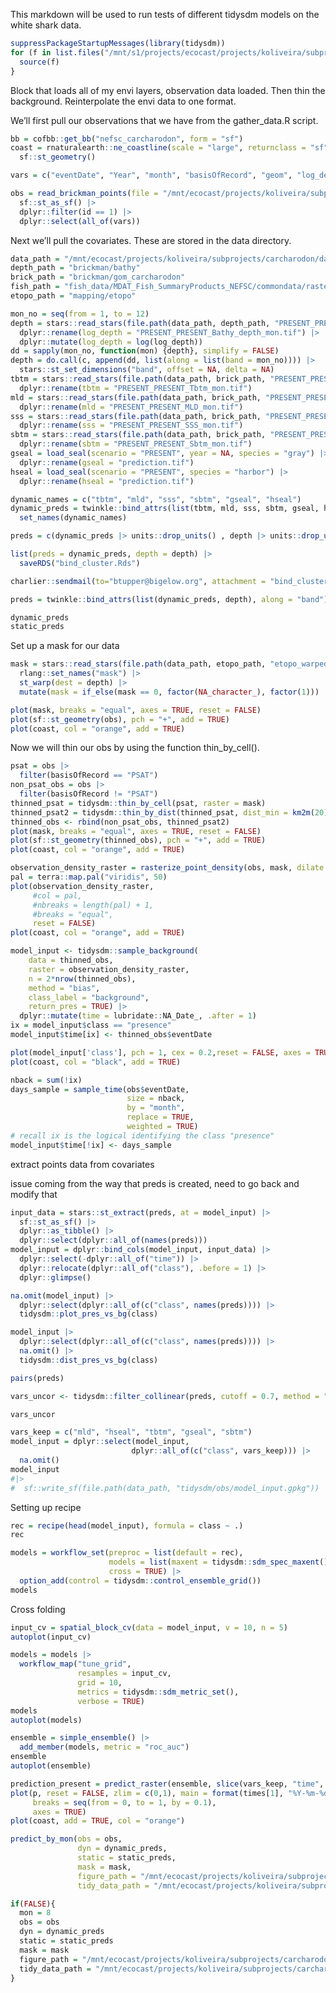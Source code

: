 This markdown will be used to run tests of different tidysdm models on the white shark data.

```r
suppressPackageStartupMessages(library(tidysdm))
for (f in list.files("/mnt/s1/projects/ecocast/projects/koliveira/subprojects/carcharodon/functions", pattern = "^.*\\.R$", full.names = TRUE)){
  source(f)
}
```

Block that loads all of my envi layers, observation data loaded. Then thin the background. Reinterpolate the envi data to one format.

We'll first pull our observations that we have from the gather_data.R script.
```r
bb = cofbb::get_bb("nefsc_carcharodon", form = "sf")
coast = rnaturalearth::ne_coastline(scale = "large", returnclass = "sf") |>
  sf::st_geometry()

vars = c("eventDate", "Year", "month", "basisOfRecord", "geom", "log_depth", "brick_tbtm", "brick_mld", "brick_sss", "brick_sbtm", "gseal", "hseal")

obs = read_brickman_points(file = "/mnt/ecocast/projects/koliveira/subprojects/carcharodon/workflows/get_data_workflow/versions/v01/v01.003/brickman_covar_obs_bg.gpkg") |>
  sf::st_as_sf() |>
  dplyr::filter(id == 1) |>
  dplyr::select(all_of(vars))
```

Next we'll pull the covariates. These are stored in the data directory.
```r
data_path = "/mnt/ecocast/projects/koliveira/subprojects/carcharodon/data"
depth_path = "brickman/bathy"
brick_path = "brickman/gom_carcharodon"
fish_path = "fish_data/MDAT_Fish_SummaryProducts_NEFSC/commondata/raster_data"
etopo_path = "mapping/etopo"

mon_no = seq(from = 1, to = 12)
depth = stars::read_stars(file.path(data_path, depth_path, "PRESENT_PRESENT_Bathy_depth_mon.tif")) |>
  dplyr::rename(log_depth = "PRESENT_PRESENT_Bathy_depth_mon.tif") |>
  dplyr::mutate(log_depth = log(log_depth))
dd = sapply(mon_no, function(mon) {depth}, simplify = FALSE)
depth = do.call(c, append(dd, list(along = list(band = mon_no)))) |>
  stars::st_set_dimensions("band", offset = NA, delta = NA)
tbtm = stars::read_stars(file.path(data_path, brick_path, "PRESENT_PRESENT_Tbtm_mon.tif")) |>
  dplyr::rename(tbtm = "PRESENT_PRESENT_Tbtm_mon.tif")
mld = stars::read_stars(file.path(data_path, brick_path, "PRESENT_PRESENT_MLD_mon.tif")) |>
  dplyr::rename(mld = "PRESENT_PRESENT_MLD_mon.tif")
sss = stars::read_stars(file.path(data_path, brick_path, "PRESENT_PRESENT_SSS_mon.tif")) |>
  dplyr::rename(sss = "PRESENT_PRESENT_SSS_mon.tif")
sbtm = stars::read_stars(file.path(data_path, brick_path, "PRESENT_PRESENT_Sbtm_mon.tif")) |>
  dplyr::rename(sbtm = "PRESENT_PRESENT_Sbtm_mon.tif")
gseal = load_seal(scenario = "PRESENT", year = NA, species = "gray") |>
  dplyr::rename(gseal = "prediction.tif")
hseal = load_seal(scenario = "PRESENT", species = "harbor") |>
  dplyr::rename(hseal = "prediction.tif")

dynamic_names = c("tbtm", "mld", "sss", "sbtm", "gseal", "hseal")
dynamic_preds = twinkle::bind_attrs(list(tbtm, mld, sss, sbtm, gseal, hseal)) |>
  set_names(dynamic_names)

preds = c(dynamic_preds |> units::drop_units() , depth |> units::drop_units(), along = NA_integer_, try_hard = TRUE)

list(preds = dynamic_preds, depth = depth) |> 
  saveRDS("bind_cluster.Rds") 

charlier::sendmail(to="btupper@bigelow.org", attachment = "bind_cluster.Rds")

preds = twinkle::bind_attrs(list(dynamic_preds, depth), along = "band")

dynamic_preds
static_preds
```

Set up a mask for our data
```r
mask = stars::read_stars(file.path(data_path, etopo_path, "etopo_warped_mask.tif")) |>
  rlang::set_names("mask") |>
  st_warp(dest = depth) |>
  mutate(mask = if_else(mask == 0, factor(NA_character_), factor(1))) 

plot(mask, breaks = "equal", axes = TRUE, reset = FALSE)
plot(sf::st_geometry(obs), pch = "+", add = TRUE)
plot(coast, col = "orange", add = TRUE)
```

Now we will thin our obs by using the function thin_by_cell(). 
```r
psat = obs |>
  filter(basisOfRecord == "PSAT")
non_psat_obs = obs |>
  filter(basisOfRecord != "PSAT")
thinned_psat = tidysdm::thin_by_cell(psat, raster = mask)
thinned_psat2 = tidysdm::thin_by_dist(thinned_psat, dist_min = km2m(20))
thinned_obs <- rbind(non_psat_obs, thinned_psat2)
plot(mask, breaks = "equal", axes = TRUE, reset = FALSE)
plot(sf::st_geometry(thinned_obs), pch = "+", add = TRUE)
plot(coast, col = "orange", add = TRUE)

```


```r
observation_density_raster = rasterize_point_density(obs, mask, dilate = 3)
pal = terra::map.pal("viridis", 50)
plot(observation_density_raster, 
     #col = pal, 
     #nbreaks = length(pal) + 1, 
     #breaks = "equal", 
     reset = FALSE)
plot(coast, col = "orange", add = TRUE)   
```

```r
model_input <- tidysdm::sample_background(
    data = thinned_obs, 
    raster = observation_density_raster,
    n = 2*nrow(thinned_obs),
    method = "bias",
    class_label = "background",
    return_pres = TRUE) |>
  dplyr::mutate(time = lubridate::NA_Date_, .after = 1)
ix = model_input$class == "presence"
model_input$time[ix] <- thinned_obs$eventDate

plot(model_input['class'], pch = 1, cex = 0.2,reset = FALSE, axes = TRUE)
plot(coast, col = "black", add = TRUE)
```

```r
nback = sum(!ix)
days_sample = sample_time(obs$eventDate, 
                          size = nback, 
                          by = "month", 
                          replace = TRUE, 
                          weighted = TRUE)
# recall ix is the logical identifying the class "presence"
model_input$time[!ix] <- days_sample
```


extract points data from covariates

issue coming from the way that preds is created, need to go back and modify that
```r
input_data = stars::st_extract(preds, at = model_input) |>
  sf::st_as_sf() |>
  dplyr::as_tibble() |>
  dplyr::select(dplyr::all_of(names(preds)))
model_input = dplyr::bind_cols(model_input, input_data) |>
  dplyr::select(-dplyr::all_of("time")) |>
  dplyr::relocate(dplyr::all_of("class"), .before = 1) |>
  dplyr::glimpse()
```


```r
na.omit(model_input) |>
  dplyr::select(dplyr::all_of(c("class", names(preds)))) |>
  tidysdm::plot_pres_vs_bg(class)
```

```r
model_input |>
  dplyr::select(dplyr::all_of(c("class", names(preds)))) |>
  na.omit() |>
  tidysdm::dist_pres_vs_bg(class)
```

```r
pairs(preds)
```

```r
vars_uncor <- tidysdm::filter_collinear(preds, cutoff = 0.7, method = "vif_cor", verbose = TRUE)
```

```r
vars_uncor
```

```r
vars_keep = c("mld", "hseal", "tbtm", "gseal", "sbtm")
model_input = dplyr::select(model_input,
                           dplyr::all_of(c("class", vars_keep))) |>
  na.omit()
model_input
#|>
#  sf::write_sf(file.path(data_path, "tidysdm/obs/model_input.gpkg"))
```

Setting up recipe
```r
rec = recipe(head(model_input), formula = class ~ .)
rec
```

```r
models = workflow_set(preproc = list(default = rec),
                      models = list(maxent = tidysdm::sdm_spec_maxent()),
                      cross = TRUE) |>
  option_add(control = tidysdm::control_ensemble_grid())
models
```

Cross folding
```r
input_cv = spatial_block_cv(data = model_input, v = 10, n = 5)
autoplot(input_cv)
```

```r
models = models |>
  workflow_map("tune_grid",
               resamples = input_cv,
               grid = 10,
               metrics = tidysdm::sdm_metric_set(),
               verbose = TRUE)
models
autoplot(models)
```
```r
ensemble = simple_ensemble() |>
  add_member(models, metric = "roc_auc")
ensemble
autoplot(ensemble)
```

```r
prediction_present = predict_raster(ensemble, slice(vars_keep, "time", 1))
plot(p, reset = FALSE, zlim = c(0,1), main = format(times[1], "%Y-%m-%d"), 
     breaks = seq(from = 0, to = 1, by = 0.1), 
     axes = TRUE)
plot(coast, add = TRUE, col = "orange")

```




```r
predict_by_mon(obs = obs, 
               dyn = dynamic_preds, 
               static = static_preds, 
               mask = mask, 
               figure_path = "/mnt/ecocast/projects/koliveira/subprojects/carcharodon/workflows/tidysdm_workflow/figures",
               tidy_data_path = "/mnt/ecocast/projects/koliveira/subprojects/carcharodon/data/tidysdm")

if(FALSE){
  mon = 8
  obs = obs
  dyn = dynamic_preds
  static = static_preds 
  mask = mask
  figure_path = "/mnt/ecocast/projects/koliveira/subprojects/carcharodon/workflows/tidysdm_workflow/figures"
  tidy_data_path = "/mnt/ecocast/projects/koliveira/subprojects/carcharodon/data/tidysdm"
}
```
